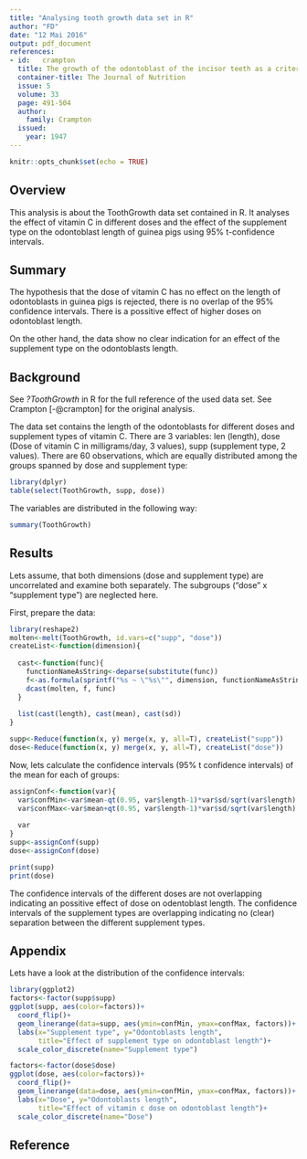 ```yaml
---
title: "Analysing tooth growth data set in R"
author: "FD"
date: "12 Mai 2016"
output: pdf_document
references:
- id:	crampton
  title: The growth of the odontoblast of the incisor teeth as a criterion of vitamin C intake of the guinea pig
  container-title: The Journal of Nutrition
  issue: 5
  volume: 33
  page: 491-504
  author:
    family: Crampton
  issued:
    year: 1947
---
```


```r
knitr::opts_chunk$set(echo = TRUE)
```

## Overview

This analysis is about the ToothGrowth data set contained in R. It analyses the effect of vitamin C in different doses and the effect of the supplement type on the odontoblast length of guinea pigs using 95% t-confidence intervals.

## Summary

The hypothesis that the dose of vitamin C has no effect on the length of odontoblasts in guinea pigs is rejected, there is no overlap of the 95% confidence intervals. There is a possitive effect of higher doses on odontoblast length.

On the other hand, the data show no clear indication for an effect of the supplement type on the odontoblasts length.

## Background

See _?ToothGrowth_ in R for the full reference of the used data set. See Crampton [-@crampton] for the original analysis.

The data set contains the length of the odontoblasts for different doses and supplement types of vitamin C. There are 3 variables: len (length), dose (Dose of vitamin C in milligrams/day, 3 values), supp (supplement type, 2 values). There are 60 observations, which are equally distributed among the groups spanned by dose and supplement type:

```r
library(dplyr)
table(select(ToothGrowth, supp, dose))
```

The variables are distributed in the following way:

```r
summary(ToothGrowth)
```

## Results

Lets assume, that both dimensions (dose and supplement type) are uncorrelated and examine both separately. The subgroups ("dose" x "supplement type") are neglected here.

First, prepare the data:

```r
library(reshape2)
molten<-melt(ToothGrowth, id.vars=c("supp", "dose"))
createList<-function(dimension){
  
  cast<-function(func){
    functionNameAsString<-deparse(substitute(func))
    f<-as.formula(sprintf("%s ~ \"%s\"", dimension, functionNameAsString))
    dcast(molten, f, func)
  }
  
  list(cast(length), cast(mean), cast(sd))
}

supp<-Reduce(function(x, y) merge(x, y, all=T), createList("supp"))
dose<-Reduce(function(x, y) merge(x, y, all=T), createList("dose"))
```

Now, lets calculate the confidence intervals (95% t confidence intervals) of the mean for each of groups:

```r
assignConf<-function(var){
  var$confMin<-var$mean-qt(0.95, var$length-1)*var$sd/sqrt(var$length)
  var$confMax<-var$mean+qt(0.95, var$length-1)*var$sd/sqrt(var$length)
  
  var
}
supp<-assignConf(supp)
dose<-assignConf(dose)

print(supp)
print(dose)
```

The confidence intervals of the different doses are not overlapping indicating an possitive effect of dose on odentoblast length. The confidence intervals of the supplement types are overlapping indicating no (clear) separation between the different supplement types.

\newpage

## Appendix

Lets have a look at the distribution of the confidence intervals:

```r
library(ggplot2)
factors<-factor(supp$supp)
ggplot(supp, aes(color=factors))+
  coord_flip()+
  geom_linerange(data=supp, aes(ymin=confMin, ymax=confMax, factors))+
  labs(x="Supplement type", y="Odontoblasts length",
       title="Effect of supplement type on odontoblast length")+
  scale_color_discrete(name="Supplement type")

factors<-factor(dose$dose)
ggplot(dose, aes(color=factors))+
  coord_flip()+
  geom_linerange(data=dose, aes(ymin=confMin, ymax=confMax, factors))+
  labs(x="Dose", y="Odontoblasts length",
       title="Effect of vitamin c dose on odontoblast length")+
  scale_color_discrete(name="Dose")
```

\newpage

## Reference